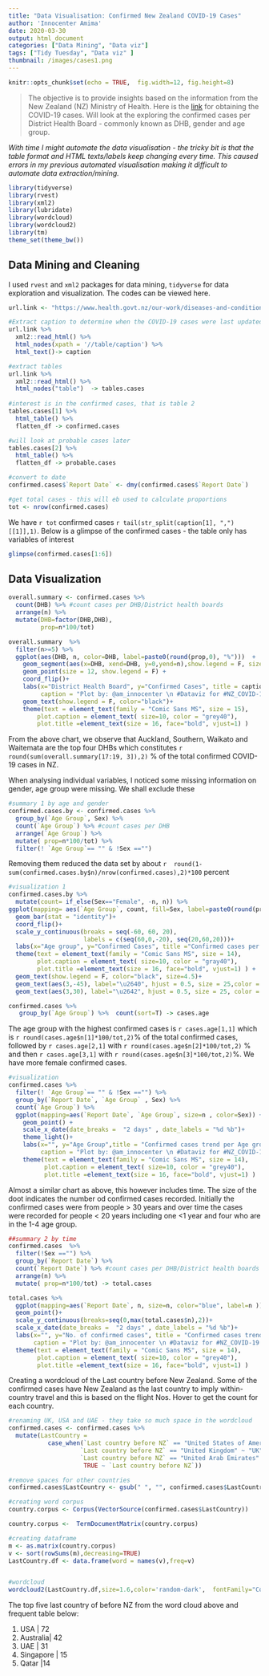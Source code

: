 ```yaml
---
title: "Data Visualisation: Confirmed New Zealand COVID-19 Cases"
author: 'Innocenter Amima'
date: 2020-03-30
output: html_document
categories: ["Data Mining", "Data viz"]
tags: ["Tidy Tuesday", "Data viz" ]
thumbnail: /images/cases1.png
---
```


```r
knitr::opts_chunk$set(echo = TRUE,  fig.width=12, fig.height=8)

```

 

> The objective is to provide insights based on the information from the New Zealand (NZ) Ministry of Health. Here is the [link](https://www.health.govt.nz/our-work/diseases-and-conditions/covid-19-novel-coronavirus/covid-19-current-situation/covid-19-current-cases/covid-19-current-cases-details) for obtaining the COVID-19 cases. Will look at the exploring the confirmed cases per District Health Board - commonly known as DHB, gender and age group. 

_With time I might automate the data visualisation - the tricky bit is that the table format and HTML texts/labels keep changing every time. This caused errors in my previous automated visualisation making it difficult to automate data extraction/mining._


```r
library(tidyverse)
library(rvest)
library(xml2)
library(lubridate)
library(wordcloud)
library(wordcloud2)
library(tm)
theme_set(theme_bw())
```

## Data Mining and Cleaning 

I used `rvest` and `xml2` packages for data mining, `tidyverse` for data exploration and visualization. The codes can be viewed here.

```r
url.link <- "https://www.health.govt.nz/our-work/diseases-and-conditions/covid-19-novel-coronavirus/covid-19-current-situation/covid-19-current-cases/covid-19-current-cases-details"

#Extract caption to determine when the COVID-19 cases were last updated
url.link %>%  
  xml2::read_html() %>% 
  html_nodes(xpath = '//table/caption') %>% 
  html_text()-> caption

#extract tables
url.link %>% 
  xml2::read_html() %>% 
  html_nodes("table")  -> tables.cases 
 
#interest is in the confirmed cases, that is table 2
tables.cases[1] %>% 
  html_table() %>% 
  flatten_df -> confirmed.cases

#will look at probable cases later
tables.cases[2] %>% 
  html_table() %>% 
  flatten_df -> probable.cases

#convert to date
confirmed.cases$`Report Date` <- dmy(confirmed.cases$`Report Date`)

#get total cases - this will eb used to calculate proportions
tot <- nrow(confirmed.cases)
```



We have `r tot` confirmed cases `r tail(str_split(caption[1], ",")[[1]],1)`. Below is a glimpse of the confirmed cases - the table only has variables of interest

```r
glimpse(confirmed.cases[1:6])
```



## Data Visualization 


```r
overall.summary <- confirmed.cases %>% 
  count(DHB) %>% #count cases per DHB/District health boards
  arrange(n) %>% 
  mutate(DHB=factor(DHB,DHB), 
         prop=n*100/tot)

overall.summary  %>% 
  filter(n>=5) %>% 
  ggplot(aes(DHB, n, color=DHB, label=paste0(round(prop,0), "%")))  +
    geom_segment(aes(x=DHB, xend=DHB, y=0,yend=n),show.legend = F, size=2) +
    geom_point(size = 12, show.legend = F) +
    coord_flip()+
    labs(x="District Health Board", y="Confirmed Cases", title = caption[1] , subtitle="Where No. of confirmed cases per DHB > 5",
         caption = "Plot by: @am_innocenter \n #Dataviz for #NZ_COVID-19  \n Data source : bit.ly/healthgovtnzCovid")+
    geom_text(show.legend = F, color="black")+
    theme(text = element_text(family = "Comic Sans MS", size = 15),
        plot.caption = element_text( size=10, color = "grey40"),
        plot.title =element_text(size = 16, face="bold", vjust=1) )


```

From the above chart, we observe that Auckland, Southern, Waikato and Waitemata are the top four DHBs which constitutes `r round(sum(overall.summary[17:19, 3]),2)` % of the total confirmed COVID-19 cases in NZ.


When analysing individual variables, I noticed some missing information on gender, age group were missing. We shall exclude these

```r
#summary 1 by age and gender
confirmed.cases.by <- confirmed.cases %>% 
  group_by(`Age Group`, Sex) %>% 
  count(`Age Group`) %>% #count cases per DHB
  arrange(`Age Group`) %>% 
  mutate( prop=n*100/tot) %>% 
  filter(! `Age Group`== "" & !Sex =="")

```

Removing them reduced the data set by about `r 
round(1-sum(confirmed.cases.by$n)/nrow(confirmed.cases),2)*100` percent

```r
#visualization 1
confirmed.cases.by %>% 
  mutate(count= if_else(Sex=="Female", -n, n)) %>% 
ggplot(mapping= aes(`Age Group`, count, fill=Sex, label=paste0(round(prop,1), "%")))  +
  geom_bar(stat = "identity")+
  coord_flip()+
  scale_y_continuous(breaks = seq(-60, 60, 20),
                     labels = c(seq(60,0,-20), seq(20,60,20)))+
  labs(x="Age group", y="Confirmed Cases", title ="Confirmed cases per Age group and gender" ,subtitle = tail(str_split(caption[1], ",")[[1]],1), caption = "Plot by: @am_innocenter \n #Dataviz for #NZ_COVID-19  \n Data source : bit.ly/healthgovtnzCovid")+
  theme(text = element_text(family = "Comic Sans MS", size = 14),
        plot.caption = element_text( size=10, color = "gray40"),
        plot.title =element_text(size = 16, face="bold", vjust=1) ) +
  geom_text(show.legend = F, color="black", size=4.5)+
  geom_text(aes(3,-45), label="\u2640", hjust = 0.5, size = 25,color = "#F8766D", family = "Comic Sans MS") +
  geom_text(aes(3,30), label="\u2642", hjust = 0.5, size = 25, color = "#00BFC4", family = "Comic Sans MS") 

```

```r
confirmed.cases %>% 
   group_by(`Age Group`) %>%  count(sort=T) -> cases.age
```

The age group with the highest confirmed cases is `r cases.age[1,1]` which is `r round(cases.age$n[1]*100/tot,2) `% of the total confirmed cases,  followed by `r cases.age[2,1]` with `r round(cases.age$n[2]*100/tot,2) ` % and then `r cases.age[3,1]` with `r round(cases.age$n[3]*100/tot,2) `%. We have more female confirmed cases.




```r
#visualization
confirmed.cases %>% 
  filter(! `Age Group`== "" & !Sex =="") %>% 
  group_by(`Report Date`, `Age Group` , Sex) %>% 
  count(`Age Group`) %>% 
  ggplot(mapping=aes(`Report Date`, `Age Group`, size=n , color=Sex)) +
    geom_point() +
    scale_x_date(date_breaks =  "2 days" , date_labels = "%d %b")+
    theme_light()+
    labs(x="", y="Age Group",title = "Confirmed cases trend per Age group and gender" ,subtitle = tail(str_split(caption[1], ",")[[1]],1),
         caption = "Plot by: @am_innocenter \n #Dataviz for #NZ_COVID-19  \n Data source : bit.ly/healthgovtnzCovid")+
    theme(text = element_text(family = "Comic Sans MS", size = 14),
          plot.caption = element_text( size=10, color = "grey40"),
          plot.title =element_text(size = 16, face="bold", vjust=1) )


```

Almost a similar chart as above, this however includes time. The size of the doot indicates the number od confirmed cases recorded. Initially the confirmed cases were from people > 30 years and over time the cases were recorded for people < 20 years including one <1 year and four who are in the 1-4 age group. 

```r
##summary 2 by time
confirmed.cases  %>% 
  filter(!Sex =="") %>% 
  group_by(`Report Date`) %>% 
  count(`Report Date`) %>% #count cases per DHB/District health boards
  arrange(n) %>% 
  mutate( prop=n*100/tot) -> total.cases 

total.cases %>% 
  ggplot(mapping=aes(`Report Date`, n, size=n, color="blue", label=n )) +
  geom_point()+
  scale_y_continuous(breaks=seq(0,max(total.cases$n),2))+
  scale_x_date(date_breaks =  "2 days" , date_labels = "%d %b")+
  labs(x="", y="No. of confirmed cases", title = "Confirmed cases trend", subtitle = tail(str_split(caption[1], ",")[[1]],1),
       caption = "Plot by: @am_innocenter \n #Dataviz for #NZ_COVID-19 \n Data source : bit.ly/healthgovtnzCovid")+
  theme(text = element_text(family = "Comic Sans MS", size = 14),
        plot.caption = element_text( size=10, color = "grey40"),
        plot.title =element_text(size = 16, face="bold", vjust=1) )

```

Creating a wordcloud of the Last country before New Zealand. Some of the confirmed cases have New Zealand as the last country to imply within-country travel and this is based on the flight Nos. Hover to get the count for each country.

```r
#renaming UK, USA and UAE - they take so much space in the wordcloud
confirmed.cases <- confirmed.cases %>% 
  mutate(LastCountry = 
           case_when(`Last country before NZ` == "United States of America" ~ "USA", 
                    `Last country before NZ` == "United Kingdom" ~ "UK",
                    `Last country before NZ` == "United Arab Emirates" ~ "UAE",
                     TRUE ~ `Last country before NZ`))

#remove spaces for other countries
confirmed.cases$LastCountry <- gsub(" ", "", confirmed.cases$LastCountry)

#creating word corpus
country.corpus <- Corpus(VectorSource(confirmed.cases$LastCountry))

country.corpus <-  TermDocumentMatrix(country.corpus) 

#creating dataframe
m <- as.matrix(country.corpus)
v <- sort(rowSums(m),decreasing=TRUE)
LastCountry.df <- data.frame(word = names(v),freq=v)  


#wordcloud
wordcloud2(LastCountry.df,size=1.6,color='random-dark',  fontFamily="Comic Sans MS")

```

The top five last country of before NZ from the word cloud above and frequent table below:

1. USA       |                    72
2. Australia|               42
3. UAE    |                  31
4. Singapore |                15
5. Qatar |14


